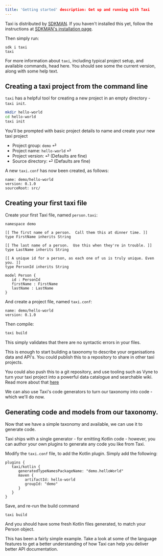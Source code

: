 ```yaml
---
title: 'Getting started' description: Get up and running with Taxi
---
```



Taxi is distributed by [SDKMAN](https://sdkman.io/).  If you haven't installed this yet, follow the instructions at [SDKMAN's installation page](https://sdkman.io/install).

Then simply run:

```
sdk i taxi
taxi
```

For more information about `taxi`, including typical project setup, and available commands, head <Link to="/taxi-cli/intro/">here.</Link>
You should see some the current version, along with some help text.


## Creating a taxi project from the command line

`taxi` has a helpful tool for creating a new project in an empty directory - `taxi init`.

```bash
mkdir hello-world
cd hello-world
taxi init
```

You'll be prompted with basic project details to name and create your new taxi project

* Project group: `demo` ⏎
* Project name: `hello-world` ⏎
* Project version: ⏎  (Defaults are fine)
* Source directory:  ⏎ (Defaults are fine)

A new `taxi.conf` has now been created, as follows:

```text
name: demo/hello-world
version: 0.1.0
sourceRoot: src/
```

## Creating your first taxi file

Create your first Taxi file, named `person.taxi`:

```text
namespace demo

[[ The first name of a person.  Call them this at dinner time. ]]
type FirstName inherits String

[[ The last name of a person.  Use this when they're in trouble. ]]
type LastName inherits String

[[ A unique id for a person, as each one of us is truly unique. Even you. ]]
type PersonId inherits String

model Person {
   id : PersonId
   firstName : FirstName
   lastName : LastName
}
```

And create a project file, named `taxi.conf`:

```text
name: demo/hello-world
version: 0.1.0
```

Then compile:

```bash
taxi build
```

This simply validates that there are no syntactic errors in your files.

This is enough to start building a taxonomy to describe your organisations data and API's. You could <Link to="/devtools/distributing-taxi-projects/">publish</Link> this to a repository to share in other
taxi projects.

You could also push this to a git repository, and use tooling such as Vyne to turn your taxi project into a powerful data catalogue and searchable wiki.  Read more about that [here](https://docs.vyne.co/developers-guide/setting-up-vyne-locally#building-a-standalone-taxonomy)

We can also use Taxi's code generators to turn our taxonomy into code - which we'll do now.

## Generating code and models from our taxonomy.

Now that we have a simple taxonomy and available, we can use it to generate code.

Taxi ships with a single generator - for emitting Kotlin code - however, you can author your own plugins to generate any
code you like from Taxi.

Modify the `taxi.conf` file, to add the Kotlin plugin. Simply add the following:

```hocon
plugins {
   taxi/kotlin {
      generatedTypeNamesPackageName: "demo.helloWorld"
      maven {
         artifactId: hello-world
         groupId: "demo"
      }
   }
}
```

Save, and re-run the build command

```bash
taxi build
```

And you should have some fresh Kotlin files generated, to match your Person object.

This has been a fairly simple example. Take a look at some of the language features to get a better understanding of how
Taxi can help you deliver better API documentation.
